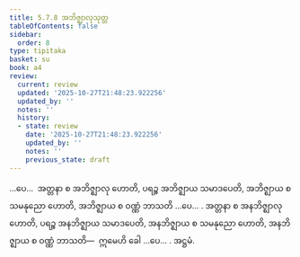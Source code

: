 ```yaml
---
title: 5.7.8 အဘိဇ္ဈာလုသုတ္တ
tableOfContents: false
sidebar:
  order: 8
type: tipitaka
basket: su
book: a4
review:
  current: review
  updated: '2025-10-27T21:48:23.922256'
  updated_by: ''
  notes: ''
  history:
  - state: review
    date: '2025-10-27T21:48:23.922256'
    updated_by: ''
    notes: ''
    previous_state: draft
---
```



<ReviewStatus review={frontmatter.review} showDetails={true} />

<HypothesisAnnotation frontmatter={frontmatter} />

<DynamicBreadcrumb />

<Division number="271" book="a4" e="ch" v="15" p="578">

<Paragraph number="1589" book="a4">
…ပေ…  အတ္တနာ စ အဘိဇ္ဈာလု ဟောတိ, ပရဉ္စ အဘိဇ္ဈာယ သမာဒပေတိ, အဘိဇ္ဈာယ စ သမနုညော ဟောတိ, အဘိဇ္ဈာယ စ ဝဏ္ဏံ ဘာသတိ …ပေ… .
</Paragraph>

<Paragraph number="1590" book="a4">
အတ္တနာ စ အနဘိဇ္ဈာလု ဟောတိ, ပရဉ္စ အနဘိဇ္ဈာယ သမာဒပေတိ, အနဘိဇ္ဈာယ စ သမနုညော ဟောတိ, အနဘိဇ္ဈာယ စ ဝဏ္ဏံ ဘာသတိ—  ဣမေဟိ ခေါ …ပေ… .

</Paragraph>
</Division>

<Paragraph number="1591" type="center" book="a4">
အဋ္ဌမံ.
</Paragraph>